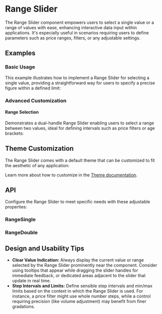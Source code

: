 
<Meta of={RangeStories} />

# Range Slider
The Range Slider component empowers users to select a single value or a range of values with ease, enhancing interactive data input within applications.
It's especially useful in scenarios requiring users to define parameters such as price ranges, filters, or any adjustable settings.
## Examples
### Basic Usage
This example illustrates how to implement a Range Slider for selecting a single value, providing a straightforward way for users to specify a precise figure within a defined limit:
<ToggleCanvas sourceState="shown" of={RangeStories.Single}/>

### Advanced Customization
#### Range Selection
Demonstrates a dual-handle Range Slider enabling users to select a range between two values, ideal for defining intervals such as price filters or age brackets:
<ToggleCanvas sourceState="shown" of={RangeStories.Double} />

## Theme Customization
The Range Slider comes with a default theme that can be customized to fit the aesthetic of any application:

<ThemeRender theme={rangeTheme} />

Learn more about how to customize in the [Theme documentation](/docs/theme/getting-started).

## API
Configure the Range Slider to meet specific needs with these adjustable properties:
### RangeSingle
<PropsTable name="RangeSingle" />

### RangeDouble
<PropsTable name="RangeDouble" />

## Design and Usability Tips

- **Clear Value Indication:** Always display the current value or range selected by the Range Slider prominently near the component. Consider using tooltips that appear while dragging the slider handles for immediate feedback, or dedicated areas adjacent to the slider that update in real time.
- **Step Intervals and Limits:** Define sensible step intervals and min/max limits based on the context in which the Range Slider is used. For instance, a price filter might use whole number steps, while a control requiring precision (like volume adjustment) may benefit from finer gradations.
